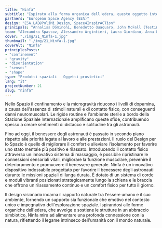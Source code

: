 ```yaml
---
title: "Ninfa"
subtitle: "Ispirato alla forma organica dell'edera, questo oggetto integra corde e dispositivi vibranti per rilevare e alleviare la tensione muscolare."
partners: "European Space Agency (ESA)"
design: "ESA_LAB@PoliMi_Design, Space4InspirACTion"
principals: "Annalisa Dominoni, Benedetto Quaquaro, John McFall (Testimonial)"
team: "Alexandra Spassov, Alessandro Argintieri, Laura Giordano, Anna Lia Rafele"
cover: "./img/21_Ninfa-1.jpg"
thumbnail: "./img/21_Ninfa-1.jpg"
coverAlt: "Ninfa"
principlesPosts:
- "confinement"
- "gravity"
- "disorientation"
- "senses"
- "shape"
type: "Prodotti spaziali — Oggetti prostetici"
lang: "it"
projectNumber: 21
slug: "ninfa"
---
```


Nello Spazio il confinamento e la microgravità riducono i livelli di dopamina, a causa dell'assenza di stimoli naturali e di contatto fisico, con conseguenti danni neuromuscolari. Le rigide routine e l'ambiente sterile a bordo della Stazione Spaziale Internazionale amplificano queste sfide, contribuendo spesso a creare sentimenti di distacco e solitudine tra gli astronauti. 

Fino ad oggi, il benessere degli astronauti è passato in secondo piano rispetto alle priorità legate al lavoro e alle prestazioni.
Il ruolo del Design per lo Spazio è quello di migliorare il comfort e alleviare l'isolamento per favorire uno stato mentale più positivo e rilassato. Introducendo il contatto fisico attraverso un innovativo sistema di massaggio, è possibile ripristinare le connessioni sensoriali vitali, migliorare la funzione muscolare, prevenire il deterioramento e promuovere il benessere generale.
Ninfa è un innovativo dispositivo indossabile progettato per favorire il benessere degli astronauti durante le missioni spaziali di lunga durata. È dotato di un sistema di corde e moduli vibranti posizionati strategicamente lungo la schiena e le braccia che offrono un rilassamento continuo e un comfort fisico per tutto il giorno.

Il design visionario incarna il rapporto naturale tra l'essere umano e il suo ambiente, fornendo un supporto sia funzionale che emotivo nel contesto unico e impegnativo dell'esplorazione spaziale. Ispirandosi alle forme organiche dell'edera, che avvolge e sostiene le strutture in un abbraccio simbiotico, Ninfa mira ad alimentare una profonda connessione con la natura, riflettendo il legame intrinseco dell'umanità con il mondo naturale.
